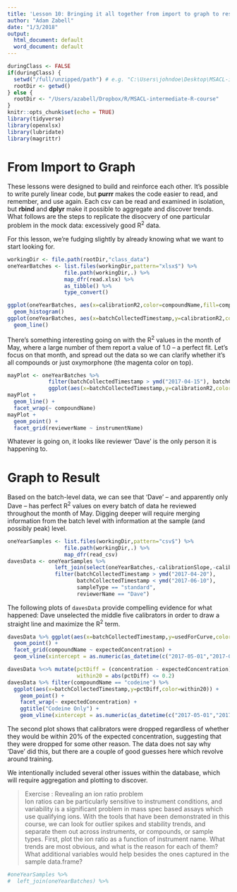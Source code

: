 ```yaml
---
title: 'Lesson 10: Bringing it all together from import to graph to result'
author: "Adam Zabell"
date: "1/3/2018"
output:
  html_document: default
  word_document: default
---
```


```r
duringClass <- FALSE
if(duringClass) {
  setwd("/full/unzipped/path") # e.g. "C:\Users\johndoe\Desktop\MSACL-intermediate-R-course-master"
  rootDir <- getwd()
} else {
  rootDir <- "/Users/azabell/Dropbox/R/MSACL-intermediate-R-course"
}
knitr::opts_chunk$set(echo = TRUE)
library(tidyverse)
library(openxlsx)
library(lubridate)
library(magrittr)
```

# From Import to Graph
These lessons were designed to build and reinforce each other. It's possible to write purely linear code, but **purrr** makes the code easier to read, and remember, and use again. Each csv can be read and examined in isolation, but **rbind** and **dplyr** make it possible to aggregate and discover trends. What follows are the steps to replicate the disocvery of one particular problem in the mock data: excessively good R^2^ data.

For this lesson, we're fudging slightly by already knowing what we want to start looking for.
```r
workingDir <- file.path(rootDir,"class_data")
oneYearBatches <- list.files(workingDir,pattern="xlsx$") %>%
                  file.path(workingDir,.) %>%
                  map_dfr(read.xlsx) %>%
                  as_tibble() %>%
                  type_convert()

ggplot(oneYearBatches, aes(x=calibrationR2,color=compoundName,fill=compoundName)) +
  geom_histogram()
ggplot(oneYearBatches, aes(x=batchCollectedTimestamp,y=calibrationR2,color=compoundName)) +
  geom_line()
```

There's something interesting going on with the R^2^ values in the month of May, where a large number of them report a value of 1.0 -- a perfect fit. Let's focus on that month, and spread out the data so we can clarify whether it's all compounds or just oxymorphone (the magenta color on top).

```r
mayPlot <- oneYearBatches %>% 
             filter(batchCollectedTimestamp > ymd("2017-04-15"), batchCollectedTimestamp < ymd("2017-06-15")) %>%
             ggplot(aes(x=batchCollectedTimestamp,y=calibrationR2,color=compoundName)) 
mayPlot +
  geom_line() +
  facet_wrap(~ compoundName)
mayPlot +
  geom_point() +
  facet_grid(reviewerName ~ instrumentName)
```

Whatever is going on, it looks like reviewer 'Dave' is the only person it is happening to. 

# Graph to Result
Based on the batch-level data, we can see that 'Dave' -- and apparently only Dave -- has perfect R^2^ values on every batch of data he reviewed throughout the month of May. Digging deeper will require merging information from the batch level with information at the sample (and possibly peak) level. 

```r
oneYearSamples <- list.files(workingDir,pattern="csv$") %>%
                  file.path(workingDir,.) %>%
                  map_dfr(read_csv)
davesData <- oneYearSamples %>%
               left_join(select(oneYearBatches,-calibrationSlope,-calibrationIntercept)) %>%
               filter(batchCollectedTimestamp > ymd("2017-04-20"), 
                      batchCollectedTimestamp < ymd("2017-06-10"),
                      sampleType == "standard",
                      reviewerName == "Dave")
```

The following plots of `davesData` provide compelling evidence for what happened: Dave unselected the middle five calibrators in order to draw a straight line and maximize the R^2^ term.

```r
davesData %>% ggplot(aes(x=batchCollectedTimestamp,y=usedForCurve,color=compoundName)) +
  geom_point() +
  facet_grid(compoundName ~ expectedConcentration) +
  geom_vline(xintercept = as.numeric(as_datetime(c("2017-05-01","2017-06-01"))),linetype=1,colour="black")

davesData %<>% mutate(pctDiff = (concentration - expectedConcentration) / expectedConcentration,
                      within20 = abs(pctDiff) <= 0.2)
davesData %>% filter(compoundName == "codeine") %>%
  ggplot(aes(x=batchCollectedTimestamp,y=pctDiff,color=within20)) +
    geom_point() +
    facet_wrap(~ expectedConcentration) +
    ggtitle("Codeine Only") +
    geom_vline(xintercept = as.numeric(as_datetime(c("2017-05-01","2017-06-01"))),linetype=1,colour="black")
```

The second plot shows that calibrators were dropped regardless of whether they would be within 20% of the expected concentration, suggesting that they were dropped for some other reason. The data does not say why 'Dave' did this, but there are a couple of good guesses here which revolve around training.

We intentionally included several other issues within the database, which will require aggregation and plotting to discover.

> Exercise : Revealing an ion ratio problem  
> Ion ratios can be particularly sensitive to instrument conditions, and variability is a significant problem in mass spec based assays which use qualifying ions. With the tools that have been demonstrated in this course, we can look for outlier spikes and stability trends, and separate them out across instruments, or compounds, or sample types. First, plot the ion ratio as a function of instrument name. What trends are most obvious, and what is the reason for each of them? What additional variables would help besides the ones captured in the sample data.frame?

```r
#oneYearSamples %>% 
#  left_join(oneYearBatches) %>%

```
